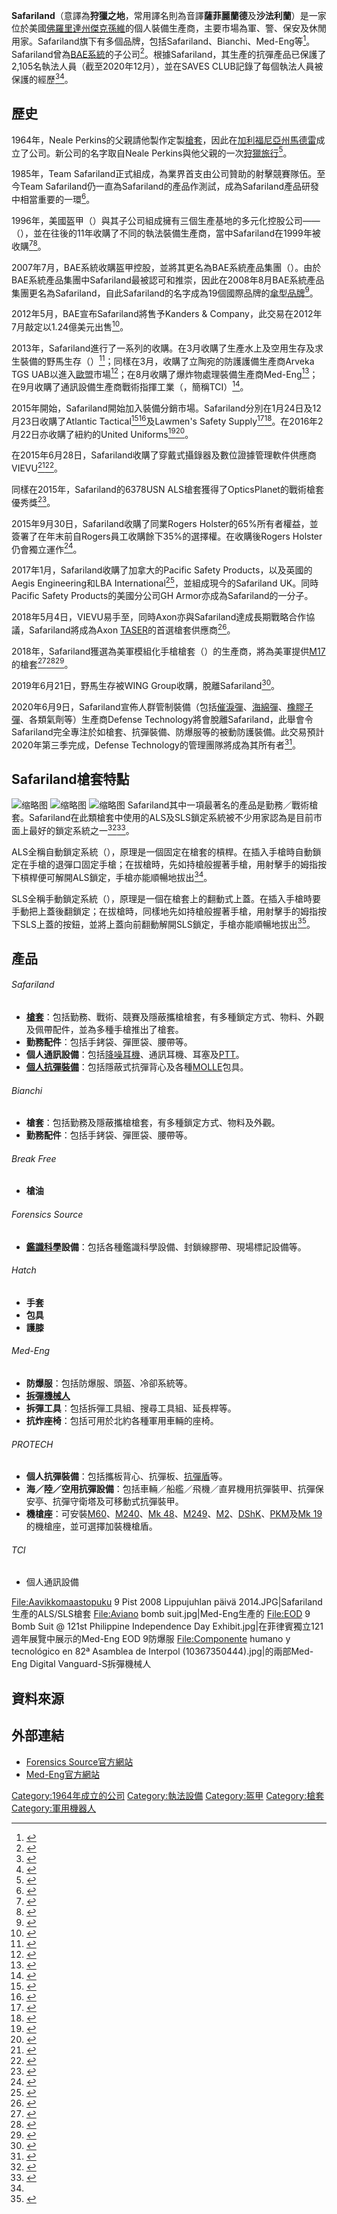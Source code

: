 {{noteTA
| G1 = 軍事
| G2 = 單位
| G3 = USState
| G4 = Firearms
}}
{{Infobox company
| name = Safariland, LLC
| logo = Safariland logo.svg
| location = {{flag|USA}}[[佛罗里达州|佛羅里達州]][[杰克逊维尔_(佛罗里达州)|傑克孫維]]
| founder = Neale Perkins
| foundation = {{Start date and age|1964}}
| key_people = {{unbulleted list|Warren B. Kanders（[[首席执行官|CEO]]）|Blaine Browers（[[财务总监|CFO]]）|Scott O'Brien（[[董事長|董事長]]）|Brad E. Williams（總裁）}}
| homepage = {{URL|safariland.com}}
| slogan = Together, We Save Lives
| type = [[有限公司|有限責任公司]]
| num_employees = 2500{{small|（2020）}}
| revenue = {{unbulleted list|{{profit}}約[[美元|$]]863,640,000{{small|（2020）}}|約[[美元|$]]500,000,000{{small|（2018）}}}}
| parent = Maui Acquisition Corporation
| products = {{Unbulleted list
|[[槍套|槍套]]
|個人通訊設備
|[[防彈背心|個人抗彈裝備]]
|[[司法科学|鑑識科學]]設備
|防爆服
|[[拆彈機械人|拆彈機械人]]
|拆彈工具
|抗炸座椅
|機槍座
}}
| area_served = {{unbulleted list|'''Safariland'''：美國|'''Safariland UK'''：全球}}
| industry = 個人裝備
| locations = 11間零售店
}}
'''Safariland'''（意譯為'''狩獵之地'''，常用譯名則為音譯'''薩菲麗蘭德'''及'''沙法利蘭'''）是一家位於美國[[佛罗里达州|佛羅里達州]][[杰克逊维尔_(佛罗里达州)|傑克孫維]]的個人裝備生產商，主要市場為軍、警、保安及休閒用家。Safariland旗下有多個品牌，包括Safariland、Bianchi、Med-Eng等<ref>{{Cite web|title=Our Brands|url=https://safariland.com/pages/our-brands|accessdate=2020-12-09|work=Safariland|language=en|archive-date=2021-11-09|archive-url=https://web.archive.org/web/20211109145323/https://safariland.com/pages/our-brands|dead-url=no}}</ref>。Safariland曾為[[贝宜系统|BAE系統]]的子公司<ref>{{Cite web|title=Meet The Safariland Multimillionaire Getting Rich Off Tear Gas and More In The Defense Industry|url=https://www.forbes.com/sites/denizcam/2018/12/06/meet-the-safariland-multimillionaire-getting-rich-off-tear-gas-and-more-in-the-defense-industry/|accessdate=2020-12-01|author=|date=2018-12-06|last=Çam|first=Deniz|format=|work=Forbes|publisher=|language=en|archive-date=2019-04-06|archive-url=https://web.archive.org/web/20190406164606/https://www.forbes.com/sites/denizcam/2018/12/06/meet-the-safariland-multimillionaire-getting-rich-off-tear-gas-and-more-in-the-defense-industry/|dead-url=no}}</ref>。根據Safariland，其生產的抗彈產品已保護了2,105名執法人員（截至2020年12月），並在SAVES CLUB記錄了每個執法人員被保護的經歷<ref>{{Cite web|title=Trooper Shot Last Year in Missaukee County Recognized|url=http://www.minews26.com/content/trooper-shot-last-year-in-missaukee-county-recognized/|accessdate=2020-12-02|author=Remington Hernandez|date=2019-03-20|format=|work=NewsNet Northern Michigan|publisher=|language=en-US|archive-date=2019-08-17|archive-url=https://web.archive.org/web/20190817013006/http://www.minews26.com/content/trooper-shot-last-year-in-missaukee-county-recognized/|dead-url=no}}</ref><ref>{{Cite web|title=Saves Club|url=https://inside.safariland.com/saves-club/|accessdate=2020-12-01|work=Inside Safariland|language=en-US|archive-date=2021-11-28|archive-url=https://web.archive.org/web/20211128165306/https://inside.safariland.com/saves-club/|dead-url=no}}</ref>。

== 歷史 ==
1964年，Neale Perkins的父親請他製作定製[[槍套|槍套]]，因此在[[加利福尼亚州|加利福尼亞州]][[马德雷_(加利福尼亚州)|馬德雷]]成立了公司。新公司的名字取自Neale Perkins與他父親的一次[[狩獵旅行|狩獵旅行]]<ref>{{Cite book|title=Safariland Holsters|last=Smith|first=K.|publisher=National Rifle Association|year=1966|isbn=|location=|pages=|chapter=|authorlink=|work=American Rifleman}}</ref>。

1985年，Team Safariland正式組成，為業界首支由公司贊助的射擊競賽隊伍。至今Team Safariland仍一直為Safariland的產品作測試，成為Safariland產品研發中相當重要的一環<ref>{{Cite web|title=Team Safariland|url=https://safariland.com/pages/team-safariland|accessdate=2020-12-08|work=Safariland|language=en|archive-date=2021-10-12|archive-url=https://web.archive.org/web/20211012043216/https://safariland.com/pages/team-safariland|dead-url=no}}</ref>。

1996年，美國盔甲（{{Lang-en|American Body Armor}}）與其子公司組成擁有三個生產基地的多元化控股公司——{{Link-en|盔甲控股|Armor Holdings}}（{{Lang-en|Armor Holdings}}），並在往後的11年收購了不同的執法裝備生產商，當中Safariland在1999年被收購<ref>{{cite news|date=2012-08-02|url=http://www.highbeam.com/doc/1P2-33302197.html|archive-url=https://web.archive.org/web/20140921204314/http://www.highbeam.com/doc/1P2-33302197.html|archive-date=2014-09-21|title=Warren Kanders to Buy Safariland from BAE Systems|newspaper=Manufacturing Close Up {{Subscription required|via={{link-en|HighBeam Research|HighBeam Research}}}}|author=|work=|publisher=|accessdate=2014-09-21|language=en-US|format=|dead-url=yes}}</ref><ref>{{Cite web|title=Jacksonville manufacturer of body armor part of $124 million sale|url=https://www.jacksonville.com/article/20120730/NEWS/801249685|accessdate=2020-12-08|last=Bull|first=Roger|work=The Florida Times-Union|language=en|archive-date=2019-07-29|archive-url=https://web.archive.org/web/20190729104858/https://www.jacksonville.com/article/20120730/NEWS/801249685|dead-url=no}}</ref>。

2007年7月，BAE系統收購盔甲控股，並將其更名為BAE系統產品集團（{{Lang-en|BAE Systems Product Group}}）。由於BAE系統產品集團中Safariland最被認可和推崇，因此在2008年8月BAE系統產品集團更名為Safariland，自此Safariland的名字成為19個國際品牌的[[伞型品牌|傘型品牌]]<ref>{{cite news|date=2012-08-02|url=http://www.highbeam.com/doc/1P2-33302197.html|archive-url=https://web.archive.org/web/20140921204314/http://www.highbeam.com/doc/1P2-33302197.html|archive-date=2014-09-21|title=Warren Kanders to Buy Safariland from BAE Systems|newspaper=Manufacturing Close Up {{Subscription required|via={{link-en|HighBeam Research|HighBeam Research}}}}|author=|work=|publisher=|accessdate=|language=en-US|format=|dead-url=yes}}</ref>。

2012年5月，BAE宣布Safariland將售予Kanders & Company，此交易在2012年7月敲定以1.24億美元出售<ref>{{Cite web|title=Safariland sale finalized for $124 million|url=https://www.bizjournals.com/jacksonville/news/2012/07/30/safariland-sale-finalized.html|accessdate=2020-12-08|author=Michael Clinton|date=2012-07-30|format=|work=www.bizjournals.com|publisher=|language=en-US|archive-date=2020-06-04|archive-url=https://web.archive.org/web/20200604184816/https://www.bizjournals.com/jacksonville/news/2012/07/30/safariland-sale-finalized.html|dead-url=no}}</ref>。

2013年，Safariland進行了一系列的收購。在3月收購了生產水上及空用生存及求生裝備的野馬生存（{{Lang-en|Mustang Survival}}）<ref>{{Cite web|title=The Safariland Group Acquires Mustang Survival|url=https://soldiersystems.net/2013/03/25/the-safariland-group-acquires-mustang-survival/|accessdate=2020-12-08|author=|date=2013-03-25|format=|work=Soldier Systems|publisher=|language=en-US|archive-date=2016-03-19|archive-url=https://web.archive.org/web/20160319154814/http://soldiersystems.net/2013/03/25/the-safariland-group-acquires-mustang-survival/|dead-url=no}}</ref>；同樣在3月，收購了立陶宛的防護護備生產商Arveka TGS UAB以進入[[欧洲联盟|歐盟]]市場<ref>{{Cite web|title=The Safariland Group Completes Acquisition of Certain Assets of Arveka TGS UAB|url=https://www.ammoland.com/2013/03/the-safariland-group-completes-acquisition-of-arveka-tgs-uab/|accessdate=2020-12-08|date=2013-03-05|last=Riehl|first=F.|work=AmmoLand.com|language=en-US|archive-date=2019-09-21|archive-url=https://web.archive.org/web/20190921132414/https://www.ammoland.com/2013/03/the-safariland-group-completes-acquisition-of-arveka-tgs-uab/|dead-url=no}}</ref>；在8月收購了爆炸物處理裝備生產商Med-Eng<ref>{{Cite web|title=The Safariland Group Acquires the Med-Eng Explosive Ordnance Disposal and Crew Survivability Businesses of Allen-Vanguard Corporation|url=https://www.outdoorhub.com/pr/2013/09/23/safariland-group-acquires-med-eng-explosive-ordnance-disposal-crew-survivability-businesses-allen-vanguard-corporation/|accessdate=2020-12-08|author=OutdoorHub|date=2013-09-23|format=|work=OutdoorHub|publisher=|language=en-US}}</ref>；在9月收購了通訊設備生產商戰術指揮工業（{{Lang-en|Tactical Command Industries}}，簡稱TCI）<ref>{{Cite web|title=The Safariland Group Acquires Tactical Command Industries|url=https://sgbonline.com/the-safariland-group-acquires-tactical-command-industries/|accessdate=2020-12-08|author=SGB Media|date=2013-10-09|format=|work=sgbonline.com|publisher=|language=en-US}}</ref>。

2015年開始，Safariland開始加入裝備分銷市場。Safariland分別在1月24日及12月23日收購了Atlantic Tactical<ref>{{Cite web|title=THE SAFARILAND GROUP ACQUIRES ATLANTIC TACTICAL|url=https://inside.safariland.com/news/safariland-group-acquires-atlantic-tactical/|accessdate=2020-12-08|author=|date=2015-01-20|format=|work=Inside Safariland|publisher=|language=en-US|archive-date=2021-04-20|archive-url=https://web.archive.org/web/20210420044757/https://inside.safariland.com/news/safariland-group-acquires-atlantic-tactical/|dead-url=no}}</ref><ref>{{Cite web|title=The Safariland Group Acquires Atlantic Tactical|url=http://finance.yahoo.com/news/safariland-group-acquires-atlantic-tactical-183345228.html|accessdate=2020-12-08|author=|date=2020-01-21|format=|work=finance.yahoo.com|publisher=|language=en-US|archive-date=2019-07-29|archive-url=https://web.archive.org/web/20190729112032/https://finance.yahoo.com/news/safariland-group-acquires-atlantic-tactical-183345228.html|dead-url=no}}</ref>及Lawmen's Safety Supply<ref>{{Cite web|title=Safariland makes major East Coast acquisition|url=https://www.bizjournals.com/jacksonville/news/2015/12/28/safariland-makes-major-east-coast-acquisition.html|accessdate=2020-12-08|author=Jensen Werley|date=2015-12-28|format=|work=www.bizjournals.com|publisher=|language=en-US|archive-date=2016-11-16|archive-url=https://web.archive.org/web/20161116020133/http://www.bizjournals.com/jacksonville/news/2015/12/28/safariland-makes-major-east-coast-acquisition.html|dead-url=no}}</ref><ref>{{Cite web|title=The Safariland Group Acquires Lawmen’s Safety Supply|url=https://inside.safariland.com/news/the-safariland-group-acquires-lawmens-safety-supply/|accessdate=2020-12-14|author=|date=2015-12-23|format=|work=Inside Safariland|publisher=|language=en-US|archive-date=2021-04-17|archive-url=https://web.archive.org/web/20210417073727/https://inside.safariland.com/news/the-safariland-group-acquires-lawmens-safety-supply/|dead-url=no}}</ref>。在2016年2月22日亦收購了紐約的United Uniforms<ref>{{Cite web|title=Safariland expands in New York|url=https://www.bizjournals.com/jacksonville/news/2016/02/23/safariland-expands-in-new-york.html|accessdate=2020-12-08|author=James Cannon|date=2016-02-23|format=|work=www.bizjournals.com|publisher=|language=en-US}}</ref><ref>{{Cite web|title=The Safariland Group Announces Acquisition of United Uniform|url=https://inside.safariland.com/news/4311/|accessdate=2020-12-14|author=|date=2016-02-22|format=|work=Inside Safariland|publisher=|language=en-US|archive-date=2021-04-20|archive-url=https://web.archive.org/web/20210420011407/https://inside.safariland.com/news/4311/|dead-url=no}}</ref>。

在2015年6月28日，Safariland收購了穿戴式攝錄器及數位證據管理軟件供應商VIEVU<ref>{{Cite web|title=Police body-camera maker Vievu acquired by Safariland|url=https://www.geekwire.com/2015/police-body-camera-maker-vievu-acquired-by-safariland/|accessdate=2020-12-08|author=James Risley|date=2015-06-30|format=|work=GeekWire|publisher=|language=en-US|archive-date=2019-07-29|archive-url=https://web.archive.org/web/20190729112029/https://www.geekwire.com/2015/police-body-camera-maker-vievu-acquired-by-safariland/|dead-url=no}}</ref><ref>{{Cite web|title=Safariland Acquires VIEVU- Leader in Body Worn Video Cameras for Officers|url=https://inside.safariland.com/news/safariland-acquires-vievu-leader-body-worn-video-cameras-law-enforcement-officers/|accessdate=2020-12-14|work=Inside Safariland|language=en-US|archive-date=2021-04-15|archive-url=https://web.archive.org/web/20210415012149/https://inside.safariland.com/news/safariland-acquires-vievu-leader-body-worn-video-cameras-law-enforcement-officers/|dead-url=no}}</ref>。

同樣在2015年，Safariland的6378USN ALS槍套獲得了OpticsPlanet的戰術槍套優秀獎<ref>{{Cite web|title=Safariland Receives 2015 Brilliance Award For Best Tactical Holster|url=https://soldiersystems.net/2015/12/04/safariland-receives-2015-brilliance-award-for-best-tactical-holster/|accessdate=2020-12-08|author=|date=2015-12-04|format=|publisher=Soldier Systems|language=en-US|archive-date=2016-06-04|archive-url=https://web.archive.org/web/20160604100101/http://soldiersystems.net/2015/12/04/safariland-receives-2015-brilliance-award-for-best-tactical-holster/|dead-url=no}}</ref>。

2015年9月30日，Safariland收購了同業Rogers Holster的65%所有者權益，並簽署了在年末前自Rogers員工收購餘下35%的選擇權。在收購後Rogers Holster仍會獨立運作<ref>{{Cite web|title=Safariland Acquires Majority Ownership Interest in Rogers Holster Company|url=https://inside.safariland.com/news/safariland-acquires-majority-ownership-interest-rogers-holster-company/|accessdate=2020-12-15|author=|date=2015-09-30|format=|work=Inside Safariland|publisher=|language=en-US|archive-date=2021-04-20|archive-url=https://web.archive.org/web/20210420014723/https://inside.safariland.com/news/safariland-acquires-majority-ownership-interest-rogers-holster-company/|dead-url=no}}</ref>。

2017年1月，Safariland收購了加拿大的Pacific Safety Products，以及英國的Aegis Engineering和LBA International<ref>{{Cite web|title=Safariland Group completes acquisition of three companies|url=https://www.technicaltextile.net/news/safariland-group-completes-acquisition-of-three-companies-203498.html|accessdate=2020-12-08|author=|date=2017-01-11|last=|format=|work=www.technicaltextile.net|publisher=|language=en|archive-date=2019-07-29|archive-url=https://web.archive.org/web/20190729112035/https://www.technicaltextile.net/news/safariland-group-completes-acquisition-of-three-companies-203498.html|dead-url=no}}</ref>，並組成現今的Safariland UK。同時Pacific Safety Products的美國分公司GH Armor亦成為Safariland的一分子。

2018年5月4日，VIEVU易手至{{Link-en|Axon|Axon Enterprise}}，同時Axon亦與Safariland達成長期戰略合作協議，Safariland將成為Axon [[泰瑟|TASER]]的首選槍套供應商<ref>{{Cite web|title=Axon Acquires VIEVU Camera Subsidiary from The Safariland Group and Announces Strategic Long-Term Holster Partnership|url=https://www.prnewswire.com/news-releases/axon-acquires-vievu-camera-subsidiary-from-the-safariland-group-and-announces-strategic-long-term-holster-partnership-300642676.html|accessdate=2020-12-08|author=|date=2018-05-04|last=Axon|format=|work=www.prnewswire.com|publisher=|language=en|archive-date=2020-11-09|archive-url=https://web.archive.org/web/20201109035711/https://www.prnewswire.com/news-releases/axon-acquires-vievu-camera-subsidiary-from-the-safariland-group-and-announces-strategic-long-term-holster-partnership-300642676.html|dead-url=no}}</ref>。

2018年，Safariland獲選為美軍模組化手槍槍套（{{Lang-en|Modular Handgun Holster}}）的生產商，將為美軍提供[[SIG_P320手槍|M17]]的槍套<ref>{{Cite web|title=Army Taps ADS to Deliver Holster for New Service Pistol|url=https://www.military.com/kitup/2018/08/06/army-taps-ads-deliver-holster-new-service-pistol.html|accessdate=2020-12-08|date=2018-08-06|last=Cox|first=Matthew|work=Military.com|language=en|archive-date=2018-08-26|archive-url=https://web.archive.org/web/20180826151157/https://www.military.com/kitup/2018/08/06/army-taps-ads-deliver-holster-new-service-pistol.html|dead-url=no}}</ref><ref>{{Cite web|title=Army Close to Selecting Lights, Holster for New Service Pistol|url=https://www.military.com/kitup/2018/07/05/army-close-selecting-lights-holster-new-service-pistol.html|accessdate=2020-12-08|date=2018-07-05|last=Cox|first=Matthew|work=Military.com|language=en|archive-date=2020-08-12|archive-url=https://web.archive.org/web/20200812134558/https://www.military.com/kitup/2018/07/05/army-close-selecting-lights-holster-new-service-pistol.html|dead-url=no}}</ref><ref>{{Cite web|title=M17 Holster Unveiled as Safariland 7TS Variant|url=https://www.thefirearmblog.com/blog/2017/12/08/m17-holster-unveiled-safariland-7ts-variant/|accessdate=2020-12-08|author=Nathaniel F|date=2017-12-08|format=|work=The Firearm Blog|publisher=|language=en-US|archive-date=2020-12-13|archive-url=https://web.archive.org/web/20201213001539/https://www.thefirearmblog.com/blog/2017/12/08/m17-holster-unveiled-safariland-7ts-variant/|dead-url=no}}</ref>。

2019年6月21日，野馬生存被WING Group收購，脫離Safariland<ref>{{Cite web|title=The Safariland Group completes divestiture of Mustang Survival|url=https://www.professionalmariner.com/the-safariland-group-completes-divestiture-of-mustang-survival/|accessdate=2020-12-08|date=2019-06-21|work=Professional Mariner|language=en-US}}</ref>。

2020年6月9日，Safariland宣佈人群管制裝備（包括[[催淚彈|催淚彈]]、[[海綿彈|海綿彈]]、[[橡膠子彈|橡膠子彈]]、各類氣劑等）生產商Defense Technology將會脫離Safariland，此舉會令Safariland完全專注於如槍套、抗彈裝備、防爆服等的被動防護裝備。此交易預計2020年第三季完成，Defense Technology的管理團隊將成為其所有者<ref>{{Cite web|title=The Safariland Group to Divest Defense Technology|url=https://inside.safariland.com/news/safariland-group-divest-defense-technology/|accessdate=2020-12-08|author=|date=2020-06-09|format=|work=Inside Safariland|publisher=|language=en-US|archive-date=2022-01-17|archive-url=https://web.archive.org/web/20220117042733/https://inside.safariland.com/news/safariland-group-divest-defense-technology/|dead-url=no}}</ref>。

== Safariland槍套特點 ==
[[File:Finnish_Naval_Special_Forces,_Trident_Juncture_15_(22641111371).jpg|缩略图]]
[[File:Defense.gov_News_Photo_050429-M-1195M-070.jpg|缩略图]]
[[File:A_U.S._Marine_assigned_to_Force_Reconnaissance_Platoon,_Maritime_Raid_Force,_26th_Marine_Expeditionary_Unit_(MEU),_draws_an_M1911_MEUSOC_.45_caliber_pistol_from_his_leg_holster_to_engage_targets_during_an_130819-M-SO289-007.jpg|缩略图]]
Safariland其中一項最著名的產品是勤務／戰術槍套。Safariland在此類槍套中使用的ALS及SLS鎖定系統被不少用家認為是目前市面上最好的鎖定系統之一<ref name=":0">{{Cite web|title=Safariland ALS holsters|url=https://www.milspecmonkey.com/weapons-page/holsters/447-safariland-als-holsters|accessdate=2020-12-09|author=|date=2014-07-15|format=|work=www.milspecmonkey.com|publisher=|language=en-US|archive-date=2021-08-23|archive-url=https://web.archive.org/web/20210823031031/https://www.milspecmonkey.com/weapons-page/holsters/447-safariland-als-holsters|dead-url=no}}</ref><ref>{{Cite web|title=Safariland ALS Holster Review|url=https://triangletactical.net/2012/02/20/safariland-als-holsters-review/|accessdate=2020-12-09|date=2012-02-21|work=Triangle Tactical|language=en-US|archive-date=2020-08-08|archive-url=https://web.archive.org/web/20200808112205/https://triangletactical.net/2012/02/20/safariland-als-holsters-review/|dead-url=no}}</ref>。

ALS全稱自動鎖定系統（{{Lang-en|'''A'''utomatic '''L'''ocking '''S'''ystem}}），原理是一個固定在槍套的槓桿。在插入手槍時自動鎖定在手槍的退彈口固定手槍；在拔槍時，先如持槍般握著手槍，用射擊手的姆指按下槓桿便可解開ALS鎖定，手槍亦能順暢地拔出<ref name=":0" />。

SLS全稱手動鎖定系統（{{Lang-en|'''S'''elf '''L'''ocking '''S'''ystem}}），原理是一個在槍套上的翻動式上蓋。在插入手槍時要手動把上蓋後翻鎖定；在拔槍時，同樣地先如持槍般握著手槍，用射擊手的姆指按下SLS上蓋的按鈕，並將上蓋向前翻動解開SLS鎖定，手槍亦能順暢地拔出<ref>{{Cite web|title=How to Draw From a Safariland SLS Holster|url=http://modernserviceweapons.com/?p=14945|accessdate=2020-12-15|author=|date=2015-04-09|format=|publisher=|language=en-US|archive-date=2020-11-29|archive-url=https://web.archive.org/web/20201129094155/http://modernserviceweapons.com/?p=14945|dead-url=no}}</ref>。

== 產品 ==

====== Safariland ======

* '''[[槍套|槍套]]'''：包括勤務、戰術、競賽及隱蔽攜槍槍套，有多種鎖定方式、物料、外觀及佩帶配件，並為多種手槍推出了槍套。
* '''勤務配件'''：包括手銬袋、彈匣袋、腰帶等。
* '''個人通訊設備'''：包括[[抗噪耳機|降噪耳機]]、通訊耳機、耳塞及[[Push-to-talk|PTT]]。
* [[防彈背心|'''個人抗彈裝備''']]：包括隱蔽式抗彈背心及各種[[MOLLE|MOLLE]]包具。

====== Bianchi ======

* '''槍套'''：包括勤務及隱蔽攜槍槍套，有多種鎖定方式、物料及外觀。
* '''勤務配件'''：包括手銬袋、彈匣袋、腰帶等。

====== Break Free ======

* '''槍油'''

====== Forensics Source ======

* '''[[司法科学|鑑識科學]]設備'''：包括各種鑑識科學設備、封鎖線膠帶、現場標記設備等。

====== Hatch ======

* '''手套'''
* '''包具'''
* '''護膝'''

====== Med-Eng ======

* '''防爆服'''：包括防爆服、頭盔、冷卻系統等。
* '''[[拆彈機械人|拆彈機械人]]'''
* '''拆彈工具'''：包括拆彈工具組、搜尋工具組、延長桿等。
* '''抗炸座椅'''：包括可用於北約各種軍用車輛的座椅。

====== PROTECH ======

* '''個人抗彈裝備'''：包括攜板背心、抗彈板、[[防彈盾|抗彈盾]]等。
* '''海／陸／空用抗彈設備'''：包括車輛／船艦／飛機／直昇機用抗彈裝甲、抗彈保安亭、抗彈守衛塔及可移動式抗彈裝甲。
* '''機槍座'''：可安裝[[M60通用機槍|M60]]、[[M240通用機槍|M240]]、[[Mk_48輕量化機槍|Mk 48]]、[[M249班用自動武器|M249]]、[[白朗寧M2重機槍|M2]]、[[DShK重機槍|DShK]]、[[PK通用機槍|PKM]]及[[Mk_19自動榴彈發射器|Mk 19]]的機槍座，並可選擇加裝機槍盾。

====== TCI ======

* 個人通訊設備
<gallery>
File:Aavikkomaastopuku 9 Pist 2008 Lippujuhlan päivä 2014.JPG|Safariland生產的ALS/SLS槍套
File:Aviano bomb suit.jpg|Med-Eng生產的{{Link-en|先進防爆服（ABS）|Advanced Bomb Suit}}
File:EOD 9 Bomb Suit @ 121st Philippine Independence Day Exhibit.jpg|在菲律賓獨立121週年展覽中展示的Med-Eng EOD 9防爆服
File:Componente humano y tecnológico en 82ª Asamblea de Interpol (10367350444).jpg|{{Link-en|哥倫比亞國家警察|National Police of Colombia}}的兩部Med-Eng Digital Vanguard-S拆彈機械人
</gallery>

== 資料來源 ==
{{Reflist|2}}

== 外部連結 ==

* [https://forensicssource.com/ Forensics Source官方網站] {{Wayback|url=https://forensicssource.com/ |date=20220104000226 }}
* [https://www.med-eng.com/ Med-Eng官方網站] {{Wayback|url=https://www.med-eng.com/ |date=20220120050957 }}

[[Category:1964年成立的公司|Category:1964年成立的公司]]
[[Category:執法設備|Category:執法設備]]
[[Category:盔甲|Category:盔甲]]
[[Category:槍套|Category:槍套]]
[[Category:軍用機器人|Category:軍用機器人]]